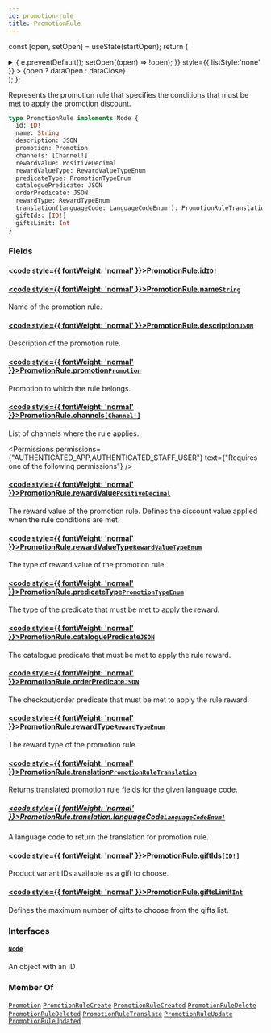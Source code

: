 ```yaml
---
id: promotion-rule
title: PromotionRule
---
```






const [open, setOpen] = useState(startOpen);
return (
<details {...(open ? { open: true } : {})} className="details" style={{ border:'none', boxShadow:'none', background:'var(--ifm-background-color)' }}>
<summary
onClick={(e) => {
e.preventDefault();
setOpen((open) => !open);
}}
style={{ listStyle:'none' }} >
{open ? dataOpen : dataClose}
</summary>
{open && children}
</details>
);
};

Represents the promotion rule that specifies the conditions that must be met to apply the promotion discount.

```graphql
type PromotionRule implements Node {
  id: ID!
  name: String
  description: JSON
  promotion: Promotion
  channels: [Channel!]
  rewardValue: PositiveDecimal
  rewardValueType: RewardValueTypeEnum
  predicateType: PromotionTypeEnum
  cataloguePredicate: JSON
  orderPredicate: JSON
  rewardType: RewardTypeEnum
  translation(languageCode: LanguageCodeEnum!): PromotionRuleTranslation
  giftIds: [ID!]
  giftsLimit: Int
}
```

### Fields

#### [<code style={{ fontWeight: 'normal' }}>PromotionRule.<b>id</b></code>](#)<Bullet />[`ID!`](../../../api-reference/miscellaneous/scalars/id.mdx) <Badge class="badge badge--secondary" text="non-null"/> <Badge class="badge badge--secondary" text="scalar"/> <Badge class="badge badge--secondary" text="miscellaneous"/>

#### [<code style={{ fontWeight: 'normal' }}>PromotionRule.<b>name</b></code>](#)<Bullet />[`String`](../../../api-reference/miscellaneous/scalars/string.mdx) <Badge class="badge badge--secondary" text="scalar"/> <Badge class="badge badge--secondary" text="miscellaneous"/>

Name of the promotion rule.

#### [<code style={{ fontWeight: 'normal' }}>PromotionRule.<b>description</b></code>](#)<Bullet />[`JSON`](../../../api-reference/miscellaneous/scalars/json.mdx) <Badge class="badge badge--secondary" text="scalar"/> <Badge class="badge badge--secondary" text="miscellaneous"/>

Description of the promotion rule.

#### [<code style={{ fontWeight: 'normal' }}>PromotionRule.<b>promotion</b></code>](#)<Bullet />[`Promotion`](../../../api-reference/discounts/objects/promotion.mdx) <Badge class="badge badge--secondary" text="object"/> <Badge class="badge badge--secondary" text="discounts"/>

Promotion to which the rule belongs.

#### [<code style={{ fontWeight: 'normal' }}>PromotionRule.<b>channels</b></code>](#)<Bullet />[`[Channel!]`](../../../api-reference/channels/objects/channel.mdx) <Badge class="badge badge--secondary" text="list"/> <Badge class="badge badge--secondary" text="object"/> <Badge class="badge badge--secondary" text="channels"/>

List of channels where the rule applies.


<Permissions permissions={"AUTHENTICATED_APP,AUTHENTICATED_STAFF_USER"} text={"Requires one of the following permissions"} />


#### [<code style={{ fontWeight: 'normal' }}>PromotionRule.<b>rewardValue</b></code>](#)<Bullet />[`PositiveDecimal`](../../../api-reference/miscellaneous/scalars/positive-decimal.mdx) <Badge class="badge badge--secondary" text="scalar"/> <Badge class="badge badge--secondary" text="miscellaneous"/>

The reward value of the promotion rule. Defines the discount value applied when the rule conditions are met.


<Badge text="Added in Saleor 3.19" class="badge badge--secondary margin-bottom--sm" />


<FeaturePreview />

#### [<code style={{ fontWeight: 'normal' }}>PromotionRule.<b>rewardValueType</b></code>](#)<Bullet />[`RewardValueTypeEnum`](../../../api-reference/discounts/enums/reward-value-type-enum.mdx) <Badge class="badge badge--secondary" text="enum"/> <Badge class="badge badge--secondary" text="discounts"/>

The type of reward value of the promotion rule.

#### [<code style={{ fontWeight: 'normal' }}>PromotionRule.<b>predicateType</b></code>](#)<Bullet />[`PromotionTypeEnum`](../../../api-reference/discounts/enums/promotion-type-enum.mdx) <Badge class="badge badge--secondary" text="enum"/> <Badge class="badge badge--secondary" text="discounts"/>

The type of the predicate that must be met to apply the reward.


<Badge text="Added in Saleor 3.19" class="badge badge--secondary margin-bottom--sm" />


<FeaturePreview />

#### [<code style={{ fontWeight: 'normal' }}>PromotionRule.<b>cataloguePredicate</b></code>](#)<Bullet />[`JSON`](../../../api-reference/miscellaneous/scalars/json.mdx) <Badge class="badge badge--secondary" text="scalar"/> <Badge class="badge badge--secondary" text="miscellaneous"/>

The catalogue predicate that must be met to apply the rule reward.

#### [<code style={{ fontWeight: 'normal' }}>PromotionRule.<b>orderPredicate</b></code>](#)<Bullet />[`JSON`](../../../api-reference/miscellaneous/scalars/json.mdx) <Badge class="badge badge--secondary" text="scalar"/> <Badge class="badge badge--secondary" text="miscellaneous"/>

The checkout/order predicate that must be met to apply the rule reward.


<Badge text="Added in Saleor 3.19" class="badge badge--secondary margin-bottom--sm" />


<FeaturePreview />

#### [<code style={{ fontWeight: 'normal' }}>PromotionRule.<b>rewardType</b></code>](#)<Bullet />[`RewardTypeEnum`](../../../api-reference/discounts/enums/reward-type-enum.mdx) <Badge class="badge badge--secondary" text="enum"/> <Badge class="badge badge--secondary" text="discounts"/>

The reward type of the promotion rule.


<Badge text="Added in Saleor 3.19" class="badge badge--secondary margin-bottom--sm" />


<FeaturePreview />

#### [<code style={{ fontWeight: 'normal' }}>PromotionRule.<b>translation</b></code>](#)<Bullet />[`PromotionRuleTranslation`](../../../api-reference/discounts/objects/promotion-rule-translation.mdx) <Badge class="badge badge--secondary" text="object"/> <Badge class="badge badge--secondary" text="discounts"/>

Returns translated promotion rule fields for the given language code.

##### [<code style={{ fontWeight: 'normal' }}>PromotionRule.translation.<b>languageCode</b></code>](#)<Bullet />[`LanguageCodeEnum!`](../../../api-reference/miscellaneous/enums/language-code-enum.mdx) <Badge class="badge badge--secondary" text="non-null"/> <Badge class="badge badge--secondary" text="enum"/> <Badge class="badge badge--secondary" text="miscellaneous"/>

A language code to return the translation for promotion rule.

#### [<code style={{ fontWeight: 'normal' }}>PromotionRule.<b>giftIds</b></code>](#)<Bullet />[`[ID!]`](../../../api-reference/miscellaneous/scalars/id.mdx) <Badge class="badge badge--secondary" text="list"/> <Badge class="badge badge--secondary" text="scalar"/> <Badge class="badge badge--secondary" text="miscellaneous"/>

Product variant IDs available as a gift to choose.


<Badge text="Added in Saleor 3.19" class="badge badge--secondary margin-bottom--sm" />


<FeaturePreview />

#### [<code style={{ fontWeight: 'normal' }}>PromotionRule.<b>giftsLimit</b></code>](#)<Bullet />[`Int`](../../../api-reference/miscellaneous/scalars/int.mdx) <Badge class="badge badge--secondary" text="scalar"/> <Badge class="badge badge--secondary" text="miscellaneous"/>

Defines the maximum number of gifts to choose from the gifts list.


<Badge text="Added in Saleor 3.19" class="badge badge--secondary margin-bottom--sm" />


<FeaturePreview />

### Interfaces

#### [`Node`](../../../api-reference/miscellaneous/interfaces/node.mdx) <Badge class="badge badge--secondary" text="interface"/> <Badge class="badge badge--secondary" text="miscellaneous"/>

An object with an ID

### Member Of

[`Promotion`](../../../api-reference/discounts/objects/promotion.mdx) <Badge class="badge badge--secondary" text="object"/><Bullet />[`PromotionRuleCreate`](../../../api-reference/discounts/objects/promotion-rule-create.mdx) <Badge class="badge badge--secondary" text="object"/><Bullet />[`PromotionRuleCreated`](../../../api-reference/discounts/objects/promotion-rule-created.mdx) <Badge class="badge badge--secondary" text="object"/><Bullet />[`PromotionRuleDelete`](../../../api-reference/discounts/objects/promotion-rule-delete.mdx) <Badge class="badge badge--secondary" text="object"/><Bullet />[`PromotionRuleDeleted`](../../../api-reference/discounts/objects/promotion-rule-deleted.mdx) <Badge class="badge badge--secondary" text="object"/><Bullet />[`PromotionRuleTranslate`](../../../api-reference/discounts/objects/promotion-rule-translate.mdx) <Badge class="badge badge--secondary" text="object"/><Bullet />[`PromotionRuleUpdate`](../../../api-reference/discounts/objects/promotion-rule-update.mdx) <Badge class="badge badge--secondary" text="object"/><Bullet />[`PromotionRuleUpdated`](../../../api-reference/discounts/objects/promotion-rule-updated.mdx) <Badge class="badge badge--secondary" text="object"/>


